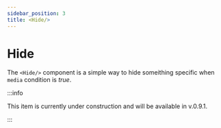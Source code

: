 ```yaml
---
sidebar_position: 3
title: <Hide/>
---
```



# Hide

The `<Hide/>` component is a simple way to hide someithing specific when `media` condition is <I>true</I>.

:::info

This item is currently under construction and will be available in v.0.9.1.

:::
